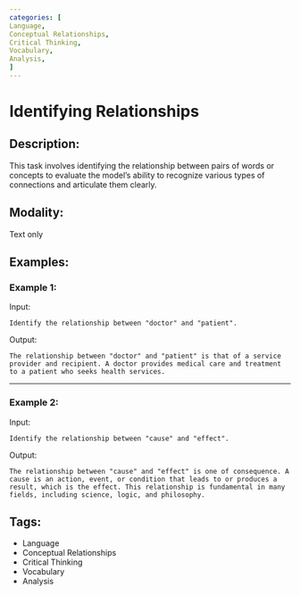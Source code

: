 ```yaml
---
categories: [
Language,
Conceptual Relationships,
Critical Thinking,
Vocabulary,
Analysis,
]
---
```


# Identifying Relationships

## Description:
This task involves identifying the relationship between pairs of words or concepts to evaluate the model's ability to recognize various types of connections and articulate them clearly.

## Modality:
Text only

## Examples:

### Example 1:

Input:

```
Identify the relationship between "doctor" and "patient".
```

Output:

```
The relationship between "doctor" and "patient" is that of a service provider and recipient. A doctor provides medical care and treatment to a patient who seeks health services.
```

---

### Example 2:

Input:

```
Identify the relationship between "cause" and "effect".
```

Output:

```
The relationship between "cause" and "effect" is one of consequence. A cause is an action, event, or condition that leads to or produces a result, which is the effect. This relationship is fundamental in many fields, including science, logic, and philosophy.
```

## Tags:
- Language
- Conceptual Relationships
- Critical Thinking
- Vocabulary
- Analysis